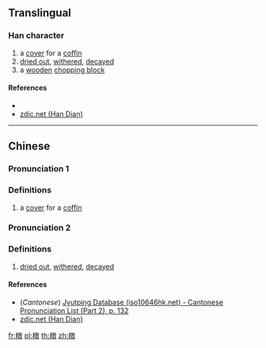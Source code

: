 ==Translingual==

===Han character===
{{Han char|rn=75|rad=木|as=12|sn=16|four=48940|canj=DYDK|ids=⿰木敦}}

# a [[cover]] for a [[coffin]]
# [[dried out]], [[wither]]ed, [[decay]]ed
# a [[wooden]] [[chopping block]]{{rfv-sense}}

====References====
* {{Han ref|kx=0553.170|dkj=15541|dj=0942.040|hdz=21294.110|uh=6A54|ud=27220|bh=E9D3|bd=59859}}
* [http://www.zdic.net/z/1c/js/6A54.htm zdic.net (Han Dian)]

----

==Chinese==
{{zh-forms}}

===Pronunciation 1===
{{zh-pron
|m=tuí
|mc=
|oc=
|ma=
|cat=n
}}

===Definitions===
# a [[cover]] for a [[coffin]]

===Pronunciation 2===
{{zh-pron
|m=dūn
|c=deon1
|ma=
|cat=a
}}

===Definitions===
# [[dried out]], [[wither]]ed, [[decay]]ed

====References====
* (''Cantonese'') [http://www.iso10646hk.net/jp/document/download.jsp Jyutping Database (iso10646hk.net) - Cantonese Pronunciation List (Part 2), p. 132]
* [http://www.zdic.net/z/1c/js/6A54.htm zdic.net (Han Dian)]

[[fr:橔]]
[[pl:橔]]
[[th:橔]]
[[zh:橔]]
